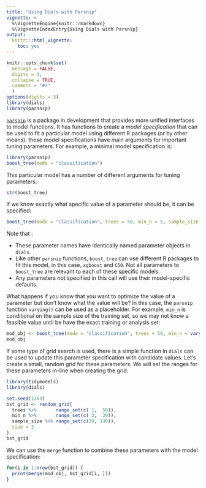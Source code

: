```yaml
---
title: "Using Dials with Parsnip"
vignette: >
  %\VignetteEngine{knitr::rmarkdown}
  %\VignetteIndexEntry{Using Dials with Parsnip}
output:
  knitr:::html_vignette:
    toc: yes
---
```


```r
knitr::opts_chunk$set(
  message = FALSE,
  digits = 3,
  collapse = TRUE,
  comment = "#>"
  )
options(digits = 3)
library(dials)
library(parsnip)
```

[`parsnip`](https://topepo.github.io/parsnip) is a package in development that provides more unified interfaces to model functions. It has functions to create a _model specification_ that can be used to fit a particular model using different R packages (or by other means). these model specifications have main arguments for important tuning parameters.  For example, a minimal model specification is:

```r
library(parsnip)
boost_tree(mode = "classification")
```

This particular model has a number of different arguments for tuning parameters:

```r
str(boost_tree)
```

If we know exactly what specific value of a parameter should be, it can be specified:

```r
boost_tree(mode = "classification", trees = 50, min_n = 5, sample_size = 3/4)
```

Note that :

 * These parameter names have identically named parameter objects in `dials`.
 * Like other `parsnip` functions, `boost_tree` can use different R packages to fit this model, in this case, `xgboost` and `C50`. Not all parameters to `boost_tree` are relevant to each of these specific models. 
 * Any parameters not specified in this call will use their model-specific defaults. 

What happens if you know that you want to optimize the value of a parameter but don't know what the value will be? In this case, the `parsnip` function `varying()` can be used as a placeholder. For example, `min_n` is conditional on the sample size of the training set, so we may not know a feasible value until be have the exact training or analysis set: 

```r
mod_obj <- boost_tree(mode = "classification", trees = 50, min_n = varying(), sample_size = 3/4)
mod_obj
```

If some type of grid search is used, there is a simple function in `dials` can be used to update this parameter specification with candidate values. Let's create a small, random grid for these parameters. We will set the ranges for these parameters in-line when creating the grid:

```r
library(tidymodels)
library(dials)

set.seed(1263)
bst_grid <- random_grid(
  trees %>%       range_set(c( 1,  50)), 
  min_n %>%       range_set(c( 2,  30)), 
  sample_size %>% range_set(c(20, 130)), 
  size = 3
)
bst_grid
```

We can use the `merge` function to combine these parameters with the model specification:

```r
for(i in 1:nrow(bst_grid)) {
  print(merge(mod_obj, bst_grid[i, ]))
}
```
